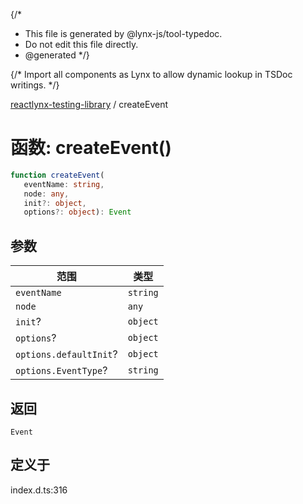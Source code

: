{/*
* This file is generated by @lynx-js/tool-typedoc.
* Do not edit this file directly.
* @generated
*/}

{/* Import all components as Lynx to allow dynamic lookup in TSDoc writings. */}


[reactlynx-testing-library](/api/reactlynx-testing-library/index.mdx) / createEvent

# 函数: createEvent()

```ts
function createEvent(
   eventName: string, 
   node: any, 
   init?: object, 
   options?: object): Event
```

## 参数

| 范围 | 类型 |
| ------ | ------ |
| `eventName` | `string` |
| `node` | `any` |
| `init`? | `object` |
| `options`? | `object` |
| `options.defaultInit`? | `object` |
| `options.EventType`? | `string` |

## 返回

`Event`

## 定义于

index.d.ts:316
